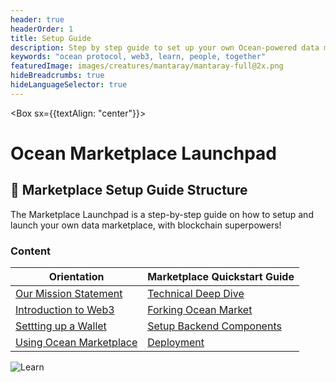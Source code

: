 ```yaml
---
header: true
headerOrder: 1
title: Setup Guide
description: Step by step guide to set up your own Ocean-powered data marketplace.
keywords: "ocean protocol, web3, learn, people, together"
featuredImage: images/creatures/mantaray/mantaray-full@2x.png
hideBreadcrumbs: true
hideLanguageSelector: true
---
```


<Box sx={{textAlign: "center"}}>

# Ocean Marketplace Launchpad

</Box>

## 📖 Marketplace Setup Guide Structure

The Marketplace Launchpad is a step-by-step guide on how to setup and launch your own data marketplace, with blockchain superpowers!

### Content

| Orientation                                                     | Marketplace Quickstart Guide                            |
| --------------------------------------------------------------- | ------------------------------------------------------- |
| [Our Mission Statement](/setup/orientation/mission-statement)   | [Technical Deep Dive](/setup/quickstart/module-1/)      |
| [Introduction to Web3](/setup/orientation/intro-to-web3)        | [Forking Ocean Market](/setup/quickstart/module-2/)     |
| [Settting up a Wallet](/setup/orientation/wallet-basics)        | [Setup Backend Components](/setup/quickstart/module-3/) |
| [Using Ocean Marketplace](/setup/orientation/marketplace-intro) | [Deployment](/setup/quickstart/module-4/)               |

![Learn](/images/creatures/octopus/octopus-full-light.svg)
